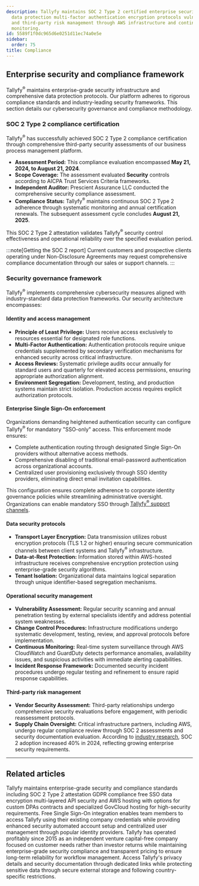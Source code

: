 ```yaml
---
description: Tallyfy maintains SOC 2 Type 2 certified enterprise security with comprehensive
  data protection multi-factor authentication encryption protocols vulnerability assessments
  and third-party risk management through AWS infrastructure and continuous compliance
  monitoring.
id: 5589f1f0dc965d6e0251d11ec74a0e5e
sidebar:
  order: 75
title: Compliance
---
```



## Enterprise security and compliance framework

Tallyfy<sup>®</sup> maintains enterprise-grade security infrastructure and comprehensive data protection protocols. Our platform adheres to rigorous compliance standards and industry-leading security frameworks. This section details our cybersecurity governance and compliance methodology.

### SOC 2 Type 2 compliance certification

Tallyfy<sup>®</sup> has successfully achieved SOC 2 Type 2 compliance certification through comprehensive third-party security assessments of our business process management platform.

- **Assessment Period:** This compliance evaluation encompassed **May 21, 2024, to August 21, 2024**.
- **Scope Coverage:** The assessment evaluated **Security** controls according to AICPA Trust Services Criteria frameworks.
- **Independent Auditor:** Prescient Assurance LLC conducted the comprehensive security compliance assessment.
- **Compliance Status:** Tallyfy<sup>®</sup> maintains continuous SOC 2 Type 2 adherence through systematic monitoring and annual certification renewals. The subsequent assessment cycle concludes **August 21, 2025**.

This SOC 2 Type 2 attestation validates Tallyfy<sup>®</sup> security control effectiveness and operational reliability over the specified evaluation period.

:::note[Getting the SOC 2 report]
Current customers and prospective clients operating under Non-Disclosure Agreements may request comprehensive compliance documentation through our sales or support channels.
:::

### Security governance framework

Tallyfy<sup>®</sup> implements comprehensive cybersecurity measures aligned with industry-standard data protection frameworks. Our security architecture encompasses:

#### Identity and access management

- **Principle of Least Privilege:** Users receive access exclusively to resources essential for designated role functions.
- **Multi-Factor Authentication:** Authentication protocols require unique credentials supplemented by secondary verification mechanisms for enhanced security across critical infrastructure.
- **Access Reviews:** Systematic privilege audits occur annually for standard users and quarterly for elevated access permissions, ensuring appropriate authorization alignment.
- **Environment Segregation:** Development, testing, and production systems maintain strict isolation. Production access requires explicit authorization protocols.

#### Enterprise Single Sign-On enforcement

Organizations demanding heightened authentication security can configure Tallyfy<sup>®</sup> for mandatory "SSO-only" access. This enforcement mode ensures:

*   Complete authentication routing through designated Single Sign-On providers without alternative access methods.
*   Comprehensive disabling of traditional email-password authentication across organizational accounts.
*   Centralized user provisioning exclusively through SSO identity providers, eliminating direct email invitation capabilities.

This configuration ensures complete adherence to corporate identity governance policies while streamlining administrative oversight. Organizations can enable mandatory SSO through [Tallyfy<sup>®</sup> support channels](/products/pro/miscellaneous/support/how-can-i-contact-tallyfys-support-team/).

#### Data security protocols

- **Transport Layer Encryption:** Data transmission utilizes robust encryption protocols (TLS 1.2 or higher) ensuring secure communication channels between client systems and Tallyfy<sup>®</sup> infrastructure.
- **Data-at-Rest Protection:** Information stored within AWS-hosted infrastructure receives comprehensive encryption protection using enterprise-grade security algorithms.
- **Tenant Isolation:** Organizational data maintains logical separation through unique identifier-based segregation mechanisms.

#### Operational security management

- **Vulnerability Assessment:** Regular security scanning and annual penetration testing by external specialists identify and address potential system weaknesses.
- **Change Control Procedures:** Infrastructure modifications undergo systematic development, testing, review, and approval protocols before implementation.
- **Continuous Monitoring:** Real-time system surveillance through AWS CloudWatch and GuardDuty detects performance anomalies, availability issues, and suspicious activities with immediate alerting capabilities.
- **Incident Response Framework:** Documented security incident procedures undergo regular testing and refinement to ensure rapid response capabilities.

#### Third-party risk management

- **Vendor Security Assessment:** Third-party relationships undergo comprehensive security evaluations before engagement, with periodic reassessment protocols.
- **Supply Chain Oversight:** Critical infrastructure partners, including AWS, undergo regular compliance review through SOC 2 assessments and security documentation evaluation. According to [industry research](https://www.brightdefense.com/resources/soc-2-compliance-requirements-your-essential-2024-overview/), SOC 2 adoption increased 40% in 2024, reflecting growing enterprise security requirements.

<PageTree />

---


## Related articles
<CardGrid>
<LinkTitleCard header="<b>Miscellaneous > Terms & legals</b>" href="/products/pro/miscellaneous/terms-legals/" > Tallyfy maintains enterprise-grade security and compliance standards including SOC 2 Type 2 attestation GDPR compliance free SSO data encryption multi-layered API security and AWS hosting with options for custom DPAs contracts and specialized GovCloud hosting for high-security requirements. </LinkTitleCard>
<LinkTitleCard header="<b>Integrations > Authentication and SSO</b>" href="/products/pro/integrations/authentication/" > Free Single Sign-On integration enables team members to access Tallyfy using their existing company credentials while providing enhanced security automated account setup and centralized user management through popular identity providers. </LinkTitleCard>
<LinkTitleCard header="<b>Miscellaneous > About Tallyfy</b>" href="/products/pro/miscellaneous/about-tallyfy/" > Tallyfy has operated profitably since 2015 as an independent venture capital-free company focused on customer needs rather than investor returns while maintaining enterprise-grade security compliance and transparent pricing to ensure long-term reliability for workflow management. </LinkTitleCard>
<LinkTitleCard header="<b>Terms Legals > Tallyfy's privacy policy</b>" href="/products/pro/miscellaneous/terms-legals/where-can-i-find-tallyfys-privacy-policy/" > Access Tallyfy's privacy details and security documentation through dedicated links while protecting sensitive data through secure external storage and following country-specific restrictions. </LinkTitleCard>
</CardGrid>